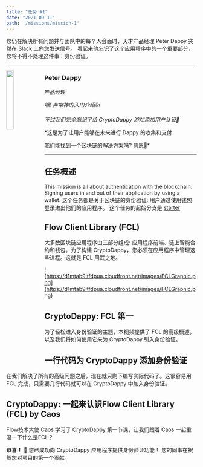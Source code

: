 ```yaml
---
title: "任务 #1"
date: "2021-09-11"
path: '/missions/mission-1'
---
```



您仍在解决所有问题并与团队中的每个人会面时，天才产品经理 Peter Dappy 突然在 Slack 上向您发送信号。 
看起来他忘记了这个应用程序中的一个重要部分，您将不得不处理这件事：身份验证。

---

<img src="https://d1mtab9ltfdpua.cloudfront.net/images/Dappy11.png" width="20%" style="float: left;" />


### Peter Dappy

产品经理

*嘿! 非常棒的入门介绍*👍

*不过我们完全忘记了给 CryptoDappy 游戏添加用户认证🙈*

*这是为了让用户能够在未来进行 Dappy 的收集和支付

我们能找到一个区块链的解决方案吗? 感恩🙏*

---

## 任务概述

This mission is all about authentication with the blockchain: Signing users in and out of their application by using a wallet. 
这个任务都是关于区块链的身份验证: 用户通过使用钱包登录进出他们的应用程序。
这个任务的起始分支是 [starter](https://github.com/bebner/crypto-dappy/tree/starter)

## Flow Client Library (FCL)

大多数区块链应用程序由三部分组成: 应用程序前端、链上智能合约和钱包。为了构建 CryptoDappy，您必须在应用程序中管理这些进程。这就是 FCL 用武之地。
<YoutubeEmbed embedId="Li9BmEroyvs"/>

![https://d1mtab9ltfdpua.cloudfront.net/images/FCLGraphic.png](https://d1mtab9ltfdpua.cloudfront.net/images/FCLGraphic.png)

## CryptoDappy: FCL 第一

为了轻松进入身份验证的主题，本视频提供了 FCL 的高级概述，以及我们将如何使用它来为 CryptoDappy 引入身份验证。

<YoutubeEmbed embedId="1WOt52G9EEw"/>

## 一行代码为 CryptoDappy 添加身份验证

在我们解决了所有的高级问题之后，现在就只剩下编写实际代码了。这很容易用 FCL 完成，只需要几行代码就可以在 CryptoDappy 中加入身份验证。
<YoutubeEmbed embedId="C4bW8Om78Nw"/>

## CryptoDappy: 一起来认识Flow Client Library (FCL) by Caos

Flow技术大使 Caos 学习了 CryptoDappy 第一节课，让我们跟着 Caos 一起重温一下什么是FCL？

<BilibiliEmbed embedId="BV1H3411q71G"/>

**恭喜！** 🎉 您已成功向 CryptoDappy 应用程序提供身份验证功能！ 您的同事在祝贺您对项目的第一个贡献。
